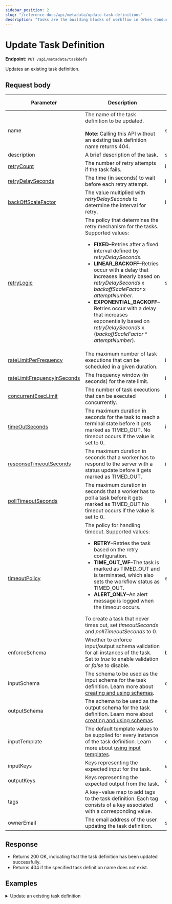 ```yaml
---
sidebar_position: 2
slug: "/reference-docs/api/metadata/update-task-definitions"
description: "Tasks are the building blocks of workflow in Orkes Conductor. This API is used to update task definitions in Orkes Conductor."
---
```



# Update Task Definition

**Endpoint:** `PUT /api/metadata/taskdefs`

Updates an existing task definition.

## Request body

| Parameter                                                                               | Description                                                                                                                                                                                                                                                                                                                                                                                                                                                                                     | Type    | Required/ Optional                            |
| --------------------------------------------------------------------------------------- | ----------------------------------------------------------------------------------------------------------------------------------------------------------------------------------------------------------------------------------------------------------------------------------------------------------------------------------------------------------------------------------------------------------------------------------------------------------------------------------------------- | ------- | --------------------------------------------- |
| name                                                                                    | The name of the task definition to be updated.<br/><br/>**Note:** Calling this API without an existing task definition name returns 404.                                                                                                                                                                                                                                                                                                                                                        | string  | Required.                                     |
| description                                                                             | A brief description of the task.                                                                                                                                                                                                                                                                                                                                                                                                                                                                | string  | Optional.                                     |
| [retryCount](https://orkes.io/content/error-handling#task-retries)                      | The number of retry attempts if the task fails.                                                                                                                                                                                                                                                                                                                                                                                                                                                 | integer | Optional.                                     |
| [retryDelaySeconds](https://orkes.io/content/error-handling#task-retries)               | The time (in seconds) to wait before each retry attempt.                                                                                                                                                                                                                                                                                                                                                                                                                                        | integer | Optional.                                     |
| [backOffScaleFactor](https://orkes.io/content/error-handling#task-retries)              | The value multiplied with _retryDelaySeconds_ to determine the interval for retry.                                                                                                                                                                                                                                                                                                                                                                                                              | integer | Optional.                                     |
| [retryLogic](https://orkes.io/content/error-handling#task-retries)                      | The policy that determines the retry mechanism for the tasks. Supported values:<ul><li>**FIXED**–Retries after a fixed interval defined by _retryDelaySeconds_.</li><li>**LINEAR_BACKOFF**–Retries occur with a delay that increases linearly based on _retryDelaySeconds_ x _backoffScaleFactor_ x _attemptNumber_.</li><li>**EXPONENTIAL_BACKOFF**–Retries occur with a delay that increases exponentially based on _retryDelaySeconds_ x (_backoffScaleFactor_ ^ _attemptNumber_).</li></ul> | string  | Optional.                                     |
| [rateLimitPerFrequency](https://orkes.io/content/rate-limits#rate-limit-configuration)       | The maximum number of task executions that can be scheduled in a given duration.                                                                                                                                                                                                                                                                                                                                                                                                                | integer | Optional.                                     |
| [rateLimitFrequencyInSeconds](https://orkes.io/content/rate-limits#rate-limit-configuration) | The frequency window (in seconds) for the rate limit.                                                                                                                                                                                                                                                                                                                                                                                                                                           | integer | Optional.                                     |
| [concurrentExecLimit](https://orkes.io/content/rate-limits#rate-limit-configuration)         | The number of task executions that can be executed concurrently.                                                                                                                                                                                                                                                                                                                                                                                                                                | integer | Optional.                                     |
| [timeOutSeconds](https://orkes.io/content/error-handling#task-timeouts)                 | The maximum duration in seconds for the task to reach a terminal state before it gets marked as TIMED_OUT.  No timeout occurs if the value is set to 0.                                                                                                                                                                                                                                                                                                                                                        | integer | Required.                                     |
| [responseTimeoutSeconds](https://orkes.io/content/error-handling#task-timeouts)         | The maximum duration in seconds that a worker has to respond to the server with a status update before it gets marked as TIMED_OUT.                                                                                                                                                                                                                                                                                                                                                             | integer | Optional.                                     |
| [pollTimeoutSeconds](https://orkes.io/content/error-handling#task-timeouts)             | The maximum duration in seconds that a worker has to poll a task before it gets marked as TIMED_OUT No timeout occurs if the value is set to 0.                                                                                                                                                                                                                                                                                                                                                           | integer | Optional.                                     |
| [timeoutPolicy](https://orkes.io/content/error-handling#task-timeouts)                  | The policy for handling timeout. Supported values:<ul><li>**RETRY**–Retries the task based on the retry configuration.</li><li>**TIME_OUT_WF**–The task is marked as TIMED_OUT and is terminated, which also sets the workflow status as TIMED_OUT.</li><li>**ALERT_ONLY**–An alert message is logged when the timeout occurs.</li></ul>To create a task that never times out, set _timeoutSeconds_ and _pollTimeoutSeconds_ to 0.                                                              | string  | Optional.                                     |
| enforceSchema                                                                           | Whether to enforce input/output schema validation for all instances of the task. Set to _true_ to enable validation or _false_ to disable.                                                                                                                                                                                                                                                                                                                                                      | boolean | Optional.                                     |
| inputSchema                                                                             | The schema to be used as the input schema for the task definition. Learn more about [creating and using schemas](https://orkes.io/content/developer-guides/schema-validation).                                                                                                                                                                                                                                                                                                           | object  | Required if _enforceSchema_ is set to _true_. |
| outputSchema                                                                            | The schema to be used as the output schema for the task definition. Learn more about [creating and using schemas](https://orkes.io/content/developer-guides/schema-validation).                                                                                                                                                                                                                                                                                                          | object  | Required if _enforceSchema_ is set to _true_. |
| inputTemplate                                                                           | The default template values to be supplied for every instance of the task definition. Learn more about [using input templates](https://orkes.io/content/developer-guides/task-input-templates).                                                                                                                                                                                                                                                                                                 | object  | Optional.                                     |
| inputKeys                                                                               | Keys representing the expected input for the task.                                                                                                                                                                                                                                                                                                                                                                                                                                              | array   | Optional.                                     |
| outputKeys                                                                              | Keys representing the expected output from the task.                                                                                                                                                                                                                                                                                                                                                                                                                                            | array   | Optional.                                     |
| tags                                                                                    | A key-value map to add tags to the task definition. Each tag consists of a key associated with a corresponding value.                                                                                                                                                                                                                                                                                                                                                                           | object  | Optional.                                     |
| ownerEmail                                                                              | The email address of the user updating the task definition.                                                                                                                                                                                                                                                                                                                                                                                                                                     | string  | Required.                                     |

## Response

- Returns 200 OK, indicating that the task definition has been updated successfully. 
- Returns 404 if the specified task definition name does not exist.

## Examples

<details>
<summary>Update an existing task definition</summary>

**Request**

```bash
curl -X 'PUT' \
  'https://<YOUR_CLUSTER>/api/metadata/taskdefs' \
  -H 'accept: */*' \
  -H 'X-Authorization: <TOKEN>' \
  -H 'Content-Type: application/json' \
  -d '{
  "name": "sample-api-test",
  "description": "Task created using API",
  "retryCount": 5,
  "timeoutSeconds": 3600,
  "timeoutPolicy": "TIME_OUT_WF",
  "retryLogic": "FIXED",
  "retryDelaySeconds": 60,
  "responseTimeoutSeconds": 600,
  "rateLimitPerFrequency": 0,
  "rateLimitFrequencyInSeconds": 1,
  "ownerEmail": "john.doe@acme.com",
  "pollTimeoutSeconds": 3600,
  "inputKeys": [
    "abc"
  ],
  "outputKeys": [
    "xyz"
  ],
  "inputTemplate":
  {
    "someKey": "someValue"
  },
  "backoffScaleFactor": 1,
  "concurrentExecLimit": 0
}'
```

**Response**

Returns 200 OK, indicating that the task definition has been updated successfully.

</details>
